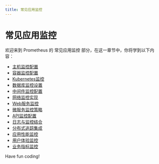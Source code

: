 ```yaml
---
title: 常见应用监控
---
```


# 常见应用监控

欢迎来到 Prometheus 的 常见应用监控 部分，在这一章节中，你将学到以下内容：

- [主机监控配置](./0-host-monitoring-configuration.mdx)
- [容器监控配置](./1-container-monitoring-configuration.mdx)
- [Kubernetes监控](./2-kubernetes-monitoring.mdx)
- [数据库监控设置](./3-database-monitoring-settings.mdx)
- [中间件监控配置](./4-middleware-monitoring-configuration.mdx)
- [网络监控实现](./5-network-monitoring-implementation.mdx)
- [Web服务监控](./6-web-service-monitoring.mdx)
- [微服务监控策略](./7-microservice-monitoring-policy.mdx)
- [API监控配置](./8-api-monitoring-configuration.mdx)
- [日志与监控结合](./9-logging-combined-with-monitoring.mdx)
- [分布式追踪集成](./10-distributed-tracking-integration.mdx)
- [应用性能监控](./11-application-performance-monitoring.mdx)
- [用户体验监控](./12-user-experience-monitoring.mdx)
- [业务指标监控](./13-business-metrics-monitoring.mdx)

Have fun coding!